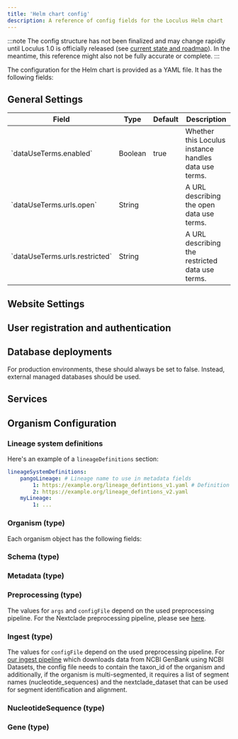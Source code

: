 ```yaml
---
title: 'Helm chart config'
description: A reference of config fields for the Loculus Helm chart
---
```




:::note
The config structure has not been finalized and may change rapidly until Loculus 1.0 is
officially released (see [current state and roadmap](../../introduction/current-state-and-roadmap/)).
In the meantime, this reference might also not be fully accurate or complete.
:::

The configuration for the Helm chart is provided as a YAML file. It has the following fields:

## General Settings

<SchemaDocs schemaPath={schemaPath} group='general' fieldColumnClass='w-56' />

<div className='overflow-x-scroll'>
    <table className='min-w-[700px]'>
        <thead>
        <tr>
            <th className='w-56'>Field</th>
            <th>Type</th>
            <th className='w-32'>Default</th>
            <th>Description</th>
        </tr>
        </thead>
        <tbody>
        <tr>
            <td>`dataUseTerms.enabled`</td>
            <td>Boolean</td>
            <td>true</td>
            <td>Whether this Loculus instance handles data use terms.</td>
        </tr>
        <tr>
            <td>`dataUseTerms.urls.open`</td>
            <td>String</td>
            <td></td>
            <td>A URL describing the open data use terms.</td>
        </tr>
        <tr>
            <td>`dataUseTerms.urls.restricted`</td>
            <td>String</td>
            <td></td>
            <td>A URL describing the restricted data use terms.</td>
        </tr>
        </tbody>
    </table>
</div>

## Website Settings

<SchemaDocs schemaPath={schemaPath} group='website' fieldColumnClass='w-56' />

## User registration and authentication

<SchemaDocs schemaPath={schemaPath} group='auth' fieldColumnClass='w-56' />

## Database deployments

<SchemaDocs schemaPath={schemaPath} group='db' fieldColumnClass='w-72' />

For production environments, these should always be set to false.
Instead, external managed databases should be used.

## Services

<SchemaDocs schemaPath={schemaPath} group='services' fieldColumnClass='w-48' />

## Organism Configuration

<SchemaDocs schemaPath={schemaPath} group='organism-conf' fieldColumnClass='w-48' />

### Lineage system definitions

Here's an example of a `lineageDefinitions` section:

```yaml
lineageSystemDefinitions:
    pangoLineage: # Lineage name to use in metadata fields
        1: https://example.org/lineage_defintions_v1.yaml # Definition per pipeline version
        2: https://example.org/lineage_defintions_v2.yaml
    myLineage:
        1: ...
```

<SchemaDocs schemaPath={schemaPath} group='lineage-system-definitions' fieldColumnClass='w-48' />

### Organism (type)

Each organism object has the following fields:

<SchemaDocs schemaPath={schemaPath} group='organism' fieldColumnClass='w-48' />

### Schema (type)

<SchemaDocs schemaPath={schemaPath} group='schema' fieldColumnClass='w-60' />

### Metadata (type)

<SchemaDocs schemaPath={schemaPath} group='metadata' fieldColumnClass='w-56' />

### Preprocessing (type)

<SchemaDocs schemaPath={schemaPath} group='preprocessing' fieldColumnClass='w-28' />

The values for `args` and `configFile` depend on the used preprocessing pipeline.
For the Nextclade preprocessing pipeline, please see
[here](../../for-administrators/existing-preprocessing-pipelines/#nextclade-based-pipeline).

### Ingest (type)

<SchemaDocs schemaPath={schemaPath} group='ingest' fieldColumnClass='w-28' />

The values for `configFile` depend on the used preprocessing pipeline.
For [our ingest pipeline](https://github.com/loculus-project/loculus/tree/main/ingest)
which downloads data from NCBI GenBank using NCBI Datasets, the config file needs to
contain the taxon_id of the organism and additionally, if the organism is multi-segmented,
it requires a list of segment names (nucleotide_sequences) and the nextclade_dataset that
can be used for segment identification and alignment.

### NucleotideSequence (type)

<SchemaDocs schemaPath={schemaPath} group='nucleotide-sequence' fieldColumnClass='w-48' />

### Gene (type)

<SchemaDocs schemaPath={schemaPath} group='gene' fieldColumnClass='w-48' />
